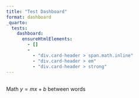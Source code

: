 ```yaml
---
title: "Test Dashboard"
format: dashboard
_quarto:
  tests:
    dashboard:
      ensureHtmlElements:
        - []
        - 
          - "div.card-header > span.math.inline"
          - "div.card-header > em"
          - "div.card-header > strong"
---
```


##
::: {.card title="Math $y=mx+b$ between *emphasized* and **bold** words"}

Math $y=mx+b$ between words

:::
